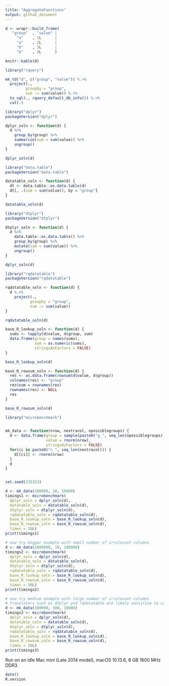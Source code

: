 ```yaml
---
title: "AggregateFunctions"
output: github_document
---
```




```r
d <- wrapr::build_frame(
   "group"  , "value" |
     "a"    , 1L      |
     "a"    , 2L      |
     "b"    , 3L      |
     "b"    , 4L      )

knitr::kable(d)
```

```r
library("rquery")

mk_td("d", c("group", "value")) %.>%
  project(., 
         groupby = "group", 
         sum := sum(value)) %.>%
  to_sql(., rquery_default_db_info()) %.>%
  cat(.)
```


```r
library("dplyr")
packageVersion("dplyr")

dplyr_soln <- function(d) {
  d %>% 
    group_by(group) %>%
    summarize(sum = sum(value)) %>%
    ungroup()
}

dplyr_soln(d)
```

```r
library("data.table")
packageVersion("data.table")

datatable_soln <- function(d) {
  dt <- data.table::as.data.table(d)
  dt[, .(sum = sum(value)), by = "group"]
}

datatable_soln(d)
```

```r
library("dtplyr")
packageVersion("dtplyr")

dtplyr_soln <- function(d) {
  d %>% 
    data.table::as.data.table() %>%
    group_by(group) %>%
    mutate(sum = sum(value)) %>%
    ungroup()
}

dplyr_soln(d)
```


```r
library("rqdatatable")
packageVersion("rqdatatable")

rqdatatable_soln <- function(d) {
  d %.>%
    project(., 
           groupby = "group", 
           sum := sum(value))
}

rqdatatable_soln(d)
```


```r
base_R_lookup_soln <- function(d) {
  sums <- tapply(d$value, d$group, sum)
  data.frame(group = names(sums),
             sum = as.numeric(sums),
             stringsAsFactors = FALSE)
}

base_R_lookup_soln(d)
```

```r
base_R_rowsum_soln <- function(d) {
  res <- as.data.frame(rowsum(d$value, d$group))
  colnames(res) <- "group"
  res$sum = rownames(res)
  rownames(res) <- NULL
  res
}

base_R_rowsum_soln(d)
```


```r
library("microbenchmark")


mk_data <- function(nrow, nextracol, npossiblegroups) {
  d <- data.frame(group = sample(paste0("g_", seq_len(npossiblegroups)), nrow, replace = TRUE),
                  value = rnorm(nrow),
                  stringsAsFactors = FALSE)
  for(ci in paste0("c_", seq_len(nextracol))) {
    d[[ci]] <- rnorm(nrow)
  }
  d
}


set.seed(235253)

d <- mk_data(100000, 10, 10000)
timings1 <- microbenchmark(
  dplyr_soln = dplyr_soln(d),
  datatable_soln = datatable_soln(d),
  dtplyr_soln = dtplyr_soln(d),
  rqdatatable_soln = rqdatatable_soln(d),
  base_R_lookup_soln = base_R_lookup_soln(d),
  base_R_rowsum_soln = base_R_rowsum_soln(d),
  times = 10L)
print(timings1)

# now try bigger example with small number of irrelevant columns
d <- mk_data(1000000, 10, 100000)
timings2 <- microbenchmark(
  dplyr_soln = dplyr_soln(d),
  datatable_soln = datatable_soln(d),
  dtplyr_soln = dtplyr_soln(d),
  rqdatatable_soln = rqdatatable_soln(d),
  base_R_lookup_soln = base_R_lookup_soln(d),
  base_R_rowsum_soln = base_R_rowsum_soln(d),
  times = 10L)
print(timings2)

# now try medium example with large number of irrelevant columns
# translators such as dtplyr and rqdatatable are likely sensitive to column counts
d <- mk_data(100000, 100, 10000)
timings3 <- microbenchmark(
  dplyr_soln = dplyr_soln(d),
  datatable_soln = datatable_soln(d),
  dtplyr_soln = dtplyr_soln(d),
  rqdatatable_soln = rqdatatable_soln(d),
  base_R_lookup_soln = base_R_lookup_soln(d),
  base_R_rowsum_soln = base_R_rowsum_soln(d),
  times = 10L)
print(timings3)
```


Run on an idle Mac mini (Late 2014 model), macOS 10.13.6, 8 GB 1600 MHz DDR3.

```r
date()
R.version
```



